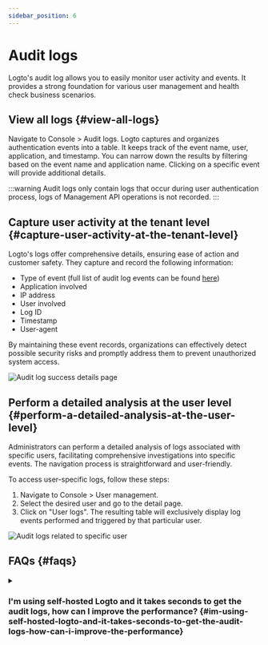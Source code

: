 ```yaml
---
sidebar_position: 6
---
```


# Audit logs

Logto's audit log allows you to easily monitor user activity and events. It provides a strong foundation for various user management and health check business scenarios.

## View all logs \{#view-all-logs}

Navigate to <CloudLink to="/audit-logs">Console > Audit logs</CloudLink>. Logto captures and organizes authentication events into a table. It keeps track of the event name, user, application, and timestamp. You can narrow down the results by filtering based on the event name and application name. Clicking on a specific event will provide additional details.

:::warning
Audit logs only contain logs that occur during user authentication process, logs of Management API operations is not recorded.
:::

## Capture user activity at the tenant level \{#capture-user-activity-at-the-tenant-level}

Logto's logs offer comprehensive details, ensuring ease of action and customer safety. They capture and record the following information:

- Type of event (full list of audit log events can be found [here](/developers/audit-logs/README/event-types))
- Application involved
- IP address
- User involved
- Log ID
- Timestamp
- User-agent

By maintaining these event records, organizations can effectively detect possible security risks and promptly address them to prevent unauthorized system access.

<img src="/img/assets/audit-log-success-details-page.png" alt="Audit log success details page" />

## Perform a detailed analysis at the user level \{#perform-a-detailed-analysis-at-the-user-level}

Administrators can perform a detailed analysis of logs associated with specific users, facilitating comprehensive investigations into specific events. The navigation process is straightforward and user-friendly.

To access user-specific logs, follow these steps:

1. Navigate to <CloudLink to="/users">Console > User management</CloudLink>.
2. Select the desired user and go to the detail page.
3. Click on "User logs". The resulting table will exclusively display log events performed and triggered by that particular user.

<img
  src="/img/assets/audit-logs-related-to-specific-user.png"
  alt="Audit logs related to specific user"
/>

## FAQs \{#faqs}

<details>
<summary>

### I'm using self-hosted Logto and it takes seconds to get the audit logs, how can I improve the performance? \{#im-using-self-hosted-logto-and-it-takes-seconds-to-get-the-audit-logs-how-can-i-improve-the-performance}

</summary>

OSS users should add cronjob to clean up out-dated audit logs regularly.

</details>
